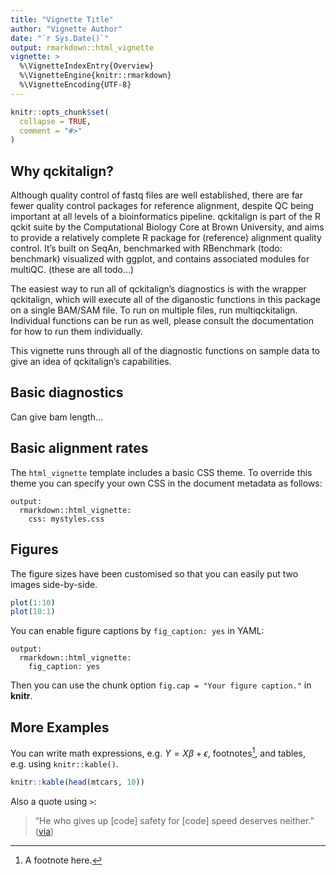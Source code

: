 ```yaml
---
title: "Vignette Title"
author: "Vignette Author"
date: "`r Sys.Date()`"
output: rmarkdown::html_vignette
vignette: >
  %\VignetteIndexEntry{Overview}
  %\VignetteEngine{knitr::rmarkdown}
  %\VignetteEncoding{UTF-8}
---
```


```r
knitr::opts_chunk$set(
  collapse = TRUE,
  comment = "#>"
)
```

## Why qckitalign?

Although quality control of fastq files are well established, there are far fewer quality control packages for reference alignment, despite QC being important at all levels of a bioinformatics pipeline. qckitalign is part of the R qckit suite by the Computational Biology Core at Brown University, and aims to provide a relatively complete R package for (reference) alignment quality control. It's built on SeqAn, benchmarked with RBenchmark (todo: benchmark) visualized with ggplot, and contains associated modules for multiQC. (these are all todo...)

The easiest way to run all of qckitalign's diagnostics is with the wrapper qckitalign, which will execute all of the diganostic functions in this package on a single BAM/SAM file. To run on multiple files, run multiqckitalign. Individual functions can be run as well, please consult the documentation for how to run them individually.

This vignette runs through all of the diagnostic functions on sample data to give an idea of qckitalign's capabilities.

## Basic diagnostics

Can give bam length...


## Basic alignment rates



The `html_vignette` template includes a basic CSS theme. To override this theme you can specify your own CSS in the document metadata as follows:

    output: 
      rmarkdown::html_vignette:
        css: mystyles.css

## Figures

The figure sizes have been customised so that you can easily put two images side-by-side. 

```r
plot(1:10)
plot(10:1)
```

You can enable figure captions by `fig_caption: yes` in YAML:

    output:
      rmarkdown::html_vignette:
        fig_caption: yes

Then you can use the chunk option `fig.cap = "Your figure caption."` in **knitr**.

## More Examples

You can write math expressions, e.g. $Y = X\beta + \epsilon$, footnotes^[A footnote here.], and tables, e.g. using `knitr::kable()`.

```r
knitr::kable(head(mtcars, 10))
```

Also a quote using `>`:

> "He who gives up [code] safety for [code] speed deserves neither."
([via](https://twitter.com/hadleywickham/status/504368538874703872))
